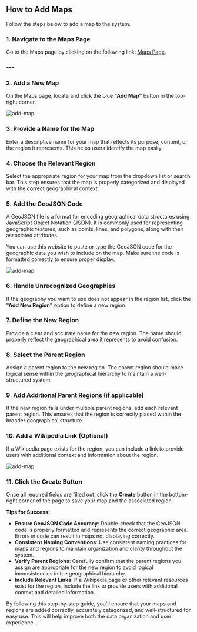 ## **How to Add Maps**

Follow the steps below to add a map to the system.

### **1\. Navigate to the Maps Page**

Go to the Maps page by clicking on the following link: [Maps Page](https://dataprovider.voxdash.com/maps).

### ---

### **2\. Add a New Map**

On the Maps page, locate and click the blue **"Add Map"** button in the top-right corner.

<Frame>
  <img src="/images/map-list.png" alt="add-map" style={{ borderRadius: '0.5rem' }} />
</Frame>

### **3\. Provide a Name for the Map**

Enter a descriptive name for your map that reflects its purpose, content, or the region it represents. This helps users identify the map easily.


### **4\. Choose the Relevant Region**

Select the appropriate region for your map from the dropdown list or search bar. This step ensures that the map is properly categorized and displayed with the correct geographical context.


### **5\. Add the GeoJSON Code**

A GeoJSON file is a format for encoding geographical data structures using JavaScript Object Notation (JSON). It is commonly used for representing geographic features, such as points, lines, and polygons, along with their associated attributes.

You can use this website to paste or type the GeoJSON code for the geographic data you wish to include on the map. Make sure the code is formatted correctly to ensure proper display.

<Frame>
  <img src="/images/add-new.png" alt="add-map" style={{ borderRadius: '0.5rem' }} />
</Frame>

### **6\. Handle Unrecognized Geographies**

If the geography you want to use does not appear in the region list, click the **"Add New Region"** option to define a new region.

### **7\. Define the New Region**

Provide a clear and accurate name for the new region. The name should properly reflect the geographical area it represents to avoid confusion.

### **8\. Select the Parent Region**

Assign a parent region to the new region. The parent region should make logical sense within the geographical hierarchy to maintain a well-structured system.


### **9\. Add Additional Parent Regions (if applicable)**

If the new region falls under multiple parent regions, add each relevant parent region. This ensures that the region is correctly placed within the broader geographical structure.


### **10\. Add a Wikipedia Link (Optional)**

If a Wikipedia page exists for the region, you can include a link to provide users with additional context and information about the region.

<Frame>
  <img src="/images/add-region.png" alt="add-map" style={{ borderRadius: '0.5rem' }} />
</Frame>

### **11\. Click the Create Button**

Once all required fields are filled out, click the **Create** button in the bottom-right corner of the page to save your map and the associated region.

**Tips for Success:**

* **Ensure GeoJSON Code Accuracy**: Double-check that the GeoJSON code is properly formatted and represents the correct geographic area. Errors in code can result in maps not displaying correctly.  
* **Consistent Naming Conventions**: Use consistent naming practices for maps and regions to maintain organization and clarity throughout the system.  
* **Verify Parent Regions**: Carefully confirm that the parent regions you assign are appropriate for the new region to avoid logical inconsistencies in the geographical hierarchy.  
* **Include Relevant Links**: If a Wikipedia page or other relevant resources exist for the region, include the link to provide users with additional context and detailed information.

By following this step-by-step guide, you'll ensure that your maps and regions are added correctly, accurately categorized, and well-structured for easy use. This will help improve both the data organization and user experience.
